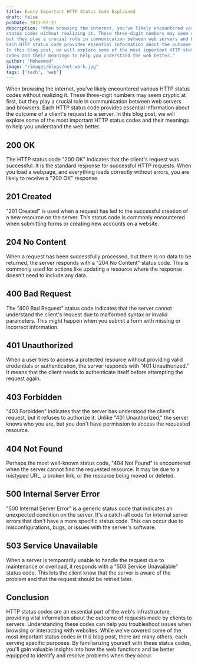 ```yaml
---
title: Every Important HTTP Status Code Explained
draft: false
pubDate: 2023-07-21
description: "When browsing the internet, you've likely encountered various HTTP 
status codes without realizing it. These three-digit numbers may seem cryptic at first, 
but they play a crucial role in communication between web servers and browsers. 
Each HTTP status code provides essential information about the outcome of a client's request to a server.
In this blog post, we will explore some of the most important HTTP status 
codes and their meanings to help you understand the web better."
author: "Mohammed"
image: "/images/blogs/net-work.jpg"
tags: ['tech', 'web']
---
```


When browsing the internet, you've likely encountered various HTTP 
status codes without realizing it. These three-digit numbers may seem cryptic at first, 
but they play a crucial role in communication between web servers and browsers. 
Each HTTP status code provides essential information about the outcome of a client's request to a server.
In this blog post, we will explore some of the most important HTTP status 
codes and their meanings to help you understand the web better.

## 200 OK

The HTTP status code "200 OK" indicates that the client's request was successful. 
It is the standard response for successful HTTP requests. When you load a webpage, 
and everything loads correctly without errors, you are likely to receive a "200 OK" response.

## 201 Created

"201 Created" is used when a request has led to the successful creation of a new 
resource on the server. This status code is commonly encountered when submitting 
forms or creating new accounts on a website.

## 204 No Content

When a request has been successfully processed, but there is no data to be returned, 
the server responds with a "204 No Content" status code. This is commonly used for actions like 
updating a resource where the response doesn't need to include any data.

## 400 Bad Request

The "400 Bad Request" status code indicates that the server cannot understand the 
client's request due to malformed syntax or invalid parameters. 
This might happen when you submit a form with missing or incorrect information.

## 401 Unauthorized

When a user tries to access a protected resource without providing valid credentials or 
authentication, the server responds with "401 Unauthorized." It means that the client needs 
to authenticate itself before attempting the request again.

## 403 Forbidden

"403 Forbidden" indicates that the server has understood the client's request, but it refuses 
to authorize it. Unlike "401 Unauthorized," the server knows who you are, but you don't have 
permission to access the requested resource.

## 404 Not Found

Perhaps the most well-known status code, "404 Not Found" is encountered when the server 
cannot find the requested resource. It may be due to a mistyped URL, a broken link, or the 
resource being moved or deleted.

## 500 Internal Server Error

"500 Internal Server Error" is a generic status code that indicates an unexpected 
condition on the server. It's a catch-all code for internal server errors that don't have a 
more specific status code. This can occur due to misconfigurations, bugs, or issues with the 
server's software.

## 503 Service Unavailable

When a server is temporarily unable to handle the request due to maintenance or overload, 
it responds with a "503 Service Unavailable" status code. This lets the client know that the 
server is aware of the problem and that the request should be retried later.

## Conclusion

HTTP status codes are an essential part of the web's infrastructure, 
providing vital information about the outcome of requests made by clients to servers. 
Understanding these codes can help you troubleshoot issues when browsing or interacting with websites. 
While we've covered some of the most important status codes in this blog post, there are many 
others, each serving specific purposes. By familiarizing yourself with these status codes, 
you'll gain valuable insights into how the web functions and be better equipped to identify 
and resolve problems when they occur.
